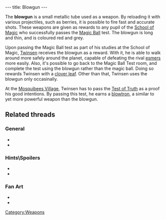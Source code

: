 ---
title: Blowgun
---

{{Weapon|
Name=Blowgun|
Image=Blowgun1.gif|
Enemy=Yellow & green enemies|
Rate=Fast|
Damage=Little|
Range=Medium}}

The '''blowgun''' is a small metallic tube used as a weapon. By reloading it with various projectiles, such as berries, it is possible to fire fast and accurate shots. These weapons are given as rewards to any pupil of the [[School of Magic]] who successfully passes the [[Magic Ball]] test. The blowgun is long and thin, and is coloured red and grey.

Upon passing the Magic Ball test as part of his studies at the School of Magic, [[Twinsen]] receives the blowgun as a reward. With it, he is able to walk around more safely around the planet, capable of defeating the rival [[esmers]] more easily. Also, it's possible to go back to the Magic Ball Test room, and complete the test using the blowgun rather than the magic ball. Doing so rewards Twinsen with a [[clover leaf]]. Other than that, Twinsen uses the blowgun only occasinally.

At the [[Mosquibees Village]], Twinsen has to pass the [[Test of Truth]] as a proof his good intentions. By passing this test, he earns a [[blowtron]], a similar to yet more powerful weapon than the blowgun.

==Related threads==
===General===
* {{thread|id=6054|title=Blowgun}}
* {{thread|id=2770|title=Seen this little thingamijing b4? (LBA2)}}

===Hints\Spoilers===
* {{thread|id=6848|title=Invisable Blowgun}}
* {{thread|id=880|title=You know the rain thingie, how about this?}}

===Fan Art===
* {{thread|id=11287|title=Twinsen}}
* {{thread|id=4645|title=pictures!}}

[[Category:Weapons]]